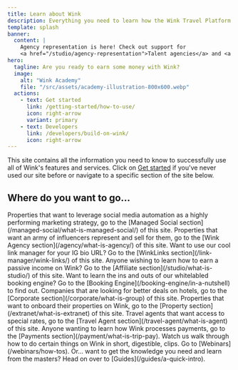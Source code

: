 ```yaml
---
title: Learn about Wink
description: Everything you need to learn how the Wink Travel Platform works and how to become a master at creating and selling travel inventory online.
template: splash
banner:
  content: |
    Agency representation is here! Check out support for
    <a href="/studio/agency-representation">Talent agencies</a> and <a href="/extranet/agency-representation">Property management agencies</a>.
hero:
  tagline: Are you ready to earn some money with Wink?
  image:
    alt: "Wink Academy"
    file: "/src/assets/academy-illustration-800x600.webp"
  actions:
    - text: Get started
      link: /getting-started/how-to-use/
      icon: right-arrow
      variant: primary
    - text: Developers
      link: /developers/build-on-wink/
      icon: right-arrow
---
```



This site contains all the information you need to know to successfully use all of Wink's features and services. Click on [Get started](/getting-started/how-to-use) if you've never used our site before or navigate to a specific section of the site below.

## Where do you want to go...

<CardGrid stagger>
	<Card title="Managed Social" icon="seti:info">
		Properties that want to leverage social media automation as a highly performing marketing strategy, go to the [Managed Social section](/managed-social/what-is-managed-social/) of this site.
	</Card>
	<Card title="Wink Agency" icon="seti:info">
		Properties that want an army of influencers represent and sell for them, go to the [Wink Agency section](/agency/what-is-agency/) of this site.
	</Card>
	<Card title="WinkLinks" icon="seti:info">
		Want to use our cool link manager for your IG bio URL? Go to the [WinkLinks section](/link-manager/wink-links/) of this site.
	</Card>
	<Card title="Affiliates" icon="seti:info">
		Anyone wishing to learn how to earn a passive income on Wink? Go to the [Affiliate section](/studio/what-is-studio/) of this site.
	</Card>
	<Card title="Booking Engine" icon="seti:info">
		Want to learn the ins and outs of our whitelabled booking engine? Go to the [Booking Engine](/booking-engine/in-a-nutshell) to find out.
	</Card>
	<Card title="Corporations" icon="seti:info">
		Companies that are looking for better deals on hotels, go to the [Corporate section](/corporate/what-is-group) of this site.
	</Card>
	<Card title="Properties" icon="seti:info">
		Properties that want to onboard their properties on Wink, go to the [Property section](/extranet/what-is-extranet) of this site.
	</Card>
	<Card title="Travel Agents" icon="seti:info">
		Travel agents that want access to special rates, go to the [Travel Agent section](/travel-agent/what-is-agent) of this site.
	</Card>
	<Card title="Payments" icon="seti:info">
		Anyone wanting to learn how Wink processes payments, go to the [Payments section](/payment/what-is-trip-pay).
	</Card>
	<Card title="Webinars" icon="seti:info">
		Watch us walk through how to do certain things on Wink in short, digestible, clips. Go to [Webinars](/webinars/how-tos).
	</Card>
	<Card title="Guides" icon="seti:info">
		Or... want to get the knowledge you need and learn from the masters? Head on over to [Guides](/guides/a-quick-intro).
	</Card>
</CardGrid>

